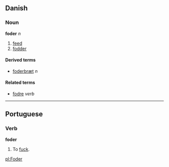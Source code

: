 ==Danish==
===Noun===
'''foder''' ''n''

# [[feed]]
# [[fodder]]

====Derived terms====
*[[foderbræt]] ''n''

====Related terms====
*[[fodre]] ''verb''

----

== Portuguese ==
===Verb===
'''foder'''

#To [[fuck]].

[[pl:Foder]]